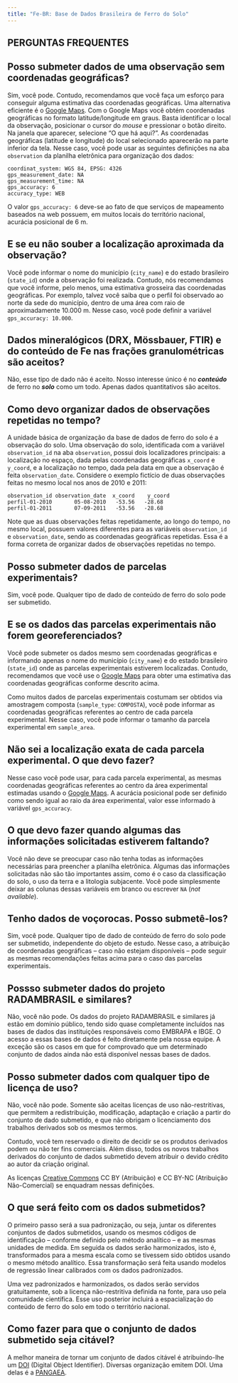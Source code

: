 ```yaml
---
title: "Fe-BR: Base de Dados Brasileira de Ferro do Solo"
---
```


## PERGUNTAS FREQUENTES

## Posso submeter dados de uma observação sem coordenadas geográficas?

Sim, você pode. Contudo, recomendamos que você faça um esforço para conseguir alguma estimativa das 
coordenadas geográficas. Uma alternativa eficiente é o [Google Maps](https://www.google.com.br/maps/). Com o 
Google Maps você obtém coordenadas geográficas no formato latitude/longitude em graus. Basta identificar o local da observação, posicionar o cursor do *mouse* e pressionar o botão direito. Na janela que aparecer, selecione "O que há aqui?". As coordenadas geográficas (latitude e longitude) do local selecionado aparecerão na parte inferior da tela. Nesse caso, você pode usar as seguintes definições na aba `observation` da planilha eletrônica para organização dos dados:

    coordinat_system: WGS 84, EPSG: 4326
    gps_measurement_date: NA
    gps_measurement_time: NA
    gps_accuracy: 6
    accuracy_type: WEB

O valor `gps_accuracy: 6` deve-se ao fato de que serviços de mapeamento baseados na web possuem, em muitos locais do território nacional, acurácia posicional de 6 m.

## E se eu não souber a localização aproximada da observação?

Você pode informar o nome do município (`city_name`) e do estado brasileiro (`state_id`) onde a observação foi realizada. Contudo, nós recomendamos que você informe, pelo menos, uma estimativa grosseira das coordenadas geográficas. Por exemplo, talvez você saiba que o perfil foi observado ao norte da sede do município, dentro de uma área com raio de aproximadamente 10.000 m. Nesse caso, você pode definir a variável `gps_accuracy: 10.000`.

## Dados mineralógicos (DRX, Mössbauer, FTIR) e do conteúdo de Fe nas frações granulométricas são aceitos?

Não, esse tipo de dado não é aceito. Nosso interesse único é no ***conteúdo*** de ferro no ***solo*** como
um todo. Apenas dados quantitativos são aceitos.

## Como devo organizar dados de observações repetidas no tempo?

A unidade básica de organização da base de dados de ferro do solo é a observação do solo. Uma observação do solo, identificada com a variável `observation_id` na aba `observation`, possui dois localizadores principais: a localização no espaço, dada pelas coordenadas geográficas `x_coord` e	`y_coord`, e a localização no tempo, dada pela data em que a observação é feita `observation_date`. Considere o exemplo fictício de duas observações feitas no mesmo local nos anos de 2010 e 2011:

    observation_id observation_date  x_coord	y_coord
    perfil-01-2010       05-08-2010   -53.56   -28.68
    perfil-01-2011       07-09-2011   -53.56   -28.68

Note que as duas observações feitas repetidamente, ao longo do tempo, no mesmo local, possuem valores diferentes para as variáveis `observation_id` e `observation_date`, sendo as coordenadas geográficas repetidas. Essa é a forma correta de organizar dados de observações repetidas no tempo.

## Posso submeter dados de parcelas experimentais?

Sim, você pode. Qualquer tipo de dado de conteúdo de ferro do solo pode ser submetido.

## E se os dados das parcelas experimentais não forem georeferenciados?

Você pode submeter os dados mesmo sem coordenadas geográficas e informando apenas o nome do município (`city_name`) e do estado brasileiro (`state_id`) onde as parcelas experimentais estiverem localizadas. Contudo, recomendamos que você use o [Google Maps](https://www.google.com.br/maps/) para obter uma estimativa das coordenadas geográficas conforme descrito acima.

Como muitos dados de parcelas experimentais costumam ser obtidos via amostragem composta (`sample_type`: `COMPOSTA`), você pode informar as coordenadas geográficas referentes ao centro de cada parcela experimental. Nesse caso, você pode informar o tamanho da parcela experimental em `sample_area`.

## Não sei a localização exata de cada parcela experimental. O que devo fazer?

Nesse caso você pode usar, para cada parcela experimental, as mesmas coordenadas geográficas referentes ao centro da área experimental estimadas usando o [Google Maps](https://www.google.com.br/maps/). A acurácia posicional pode ser definido como sendo igual ao raio da área experimental, valor esse informado à variável `gps_accuracy`.

## O que devo fazer quando algumas das informações solicitadas estiverem faltando?

Você não deve se preocupar caso não tenha todas as informações necessárias para preencher a planilha eletrônica. Algumas das informações solicitadas não são tão importantes assim, como é o caso da classificação do solo, o uso da terra e a litologia subjacente. Você pode simplesmente deixar as colunas dessas variáveis em branco ou escrever `NA` (*not available*).

## Tenho dados de voçorocas. Posso submetê-los?

Sim, você pode. Qualquer tipo de dado de conteúdo de ferro do solo pode ser submetido, independente do objeto de estudo. Nesse caso, a atribuição de coordenadas geográficas -- caso não estejam disponíveis -- pode seguir as mesmas recomendações feitas acima para o caso das parcelas experimentais.

## Possso submeter dados do projeto RADAMBRASIL e similares?

Não, você não pode. Os dados do projeto RADAMBRASIL e similares já estão em domínio público, tendo sido quase completamente incluídos nas bases de dados das instituições responsáveis como EMBRAPA e IBGE. O acesso a essas bases de dados é feito diretamente pela nossa equipe. A exceção são os casos em que for comprovado que um determinado conjunto de dados ainda não está disponível nessas bases de dados.

## Posso submeter dados com qualquer tipo de licença de uso?

Não, você não pode. Somente são aceitas licenças de uso não-restritivas, que permitem a redistribuição, modificação, adaptação e criação a partir do conjunto de dado submetido, e que não obrigam o licenciamento dos trabalhos derivados sob os mesmos termos.

Contudo, você tem reservado o direito de decidir se os produtos derivados podem ou não ter fins comerciais. Além disso, todos os novos trabalhos derivados do conjunto de dados submetido devem atribuir o devido crédito ao autor da criação original.

As licenças [Creative Commons](https://br.creativecommons.org/licencas/) CC BY (Atribuição) e CC BY-NC (Atribuição Não-Comercial) se enquadram nessas definições.

## O que será feito com os dados submetidos?

O primeiro passo será a sua padronização, ou seja, juntar os diferentes conjuntos de dados submetidos, usando
os mesmos códigos de identificação -- conforme definido pelo método analítico -- e as mesmas unidades de 
medida. Em seguida os dados serão harmonizados, isto é, transformados para a mesma escala como se tivessem 
sido obtidos usando o mesmo método analítico. Essa transformação será feita usando modelos de regressão linear
calibrados com os dados padronizados.

Uma vez padronizados e harmonizados, os dados serão servidos gratuitamente, sob a licença não-restritiva 
definida na fonte, para uso pela comunidade científica. Esse uso posterior incluirá a espacialização do
conteúdo de ferro do solo em todo o território nacional.

## Como fazer para que o conjunto de dados submetido seja citável?

A melhor maneira de tornar um conjunto de dados citável é atribuindo-lhe um [DOI](http://www.doi.org/)
(Digital Object Identifier). Diversas organização emitem DOI. Uma delas é a [PANGAEA](https://www.pangaea.de/).
